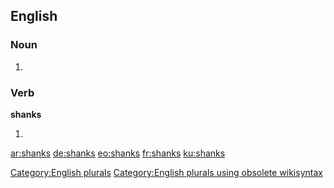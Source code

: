 ==English==

===Noun===
{{head|en}}

# {{plural of|shank}}

===Verb===
'''shanks'''

# {{en-third-person singular of|shank}}

[[Category:English plurals]][[Category:English plurals using obsolete wikisyntax]]

[[ar:shanks]]
[[de:shanks]]
[[eo:shanks]]
[[fr:shanks]]
[[ku:shanks]]